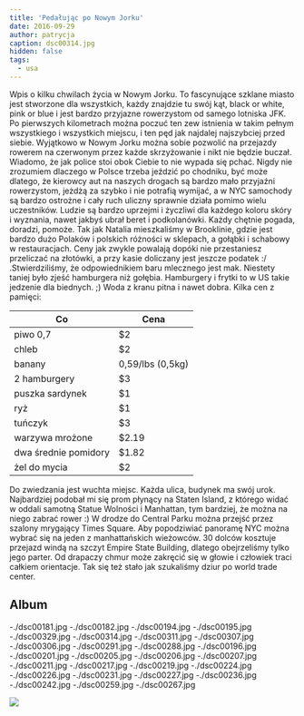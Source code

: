 ```yaml
---
title: 'Pedałując po Nowym Jorku'
date: 2016-09-29
author: patrycja
caption: dsc00314.jpg
hidden: false
tags:
  - usa
---
```


Wpis o kilku chwilach życia w Nowym Jorku. To fascynujące szklane miasto jest stworzone dla wszystkich, każdy znajdzie tu swój kąt, black or white, pink or blue i jest bardzo przyjazne rowerzystom od samego lotniska JFK. Po pierwszych kilometrach można poczuć ten zew istnienia w takim pełnym wszystkiego i wszystkich miejscu, i ten pęd jak najdalej najszybciej przed siebie. Wyjątkowo w Nowym Jorku można sobie pozwolić na przejazdy rowerem na czerwonym przez każde skrzyżowanie i nikt nie będzie buczał. Wiadomo, że jak police stoi obok Ciebie to nie wypada się pchać. Nigdy nie zrozumiem dlaczego w Polsce trzeba jeździć po chodniku, być może dlatego, że kierowcy aut na naszych drogach są bardzo mało przyjaźni rowerzystom, jeżdżą za szybko i nie potrafią wymijać, a w NYC samochody są bardzo ostrożne i cały ruch uliczny sprawnie działa pomimo wielu uczestników.
Ludzie są bardzo uprzejmi i życzliwi dla każdego koloru skóry i wyznania, nawet jakbyś ubrał beret i podkolanówki. Każdy chętnie pogada, doradzi, pomoże. Tak jak Natalia mieszkaliśmy w Brooklinie, gdzie jest bardzo dużo Polaków i polskich różności w sklepach, a gołąbki i schabowy w restauracjach. Ceny jak zwykle powalają dopóki nie przestaniesz przeliczać na złotówki, a przy kasie doliczany jest jeszcze podatek :/ .Stwierdziliśmy, że odpowiednikiem baru mlecznego jest mak. Niestety taniej było zjeść hamburgera niż gołębia. Hamburgery i frytki to w US takie jedzenie dla biednych. ;) Woda z kranu pitna i nawet dobra.
Kilka cen z pamięci:

| Co                   | Cena             |
| -------------------- | ---------------- |
| piwo 0,7             | $2               |
| chleb                | $2               |
| banany               | 0,59/lbs (0,5kg) |
| 2 hamburgery         | $3               |
| puszka sardynek      | $1               |
| ryż                  | $1               |
| tuńczyk              | $3               |
| warzywa mrożone      | $2.19            |
| dwa średnie pomidory | $1.82            |
| żel do mycia         | $2               |

Do zwiedzania jest wuchta miejsc. Każda ulica, budynek ma swój urok. Najbardziej podobał mi się prom płynący na Staten Island, z którego widać w oddali samotną Statue Wolności i Manhattan, tym bardziej, że można na niego zabrać rower :) W drodze do Central Parku można przejść przez szalony mrygający Times Square. Aby popodziwiać panoramę NYC można wybrać się na jeden z manhattańskich wieżowców. 30 dolców kosztuje przejazd windą na szczyt Empire State Building, dlatego obejrzeliśmy tylko jego parter. Od drapaczy chmur może zakręcić się w głowie i człowiek traci całkiem orientacje. Tak się też stało jak szukaliśmy dziur po world trade center.

## Album

<grid columns="2">
  -./dsc00181.jpg -./dsc00182.jpg -./dsc00194.jpg -./dsc00195.jpg
  -./dsc00329.jpg -./dsc00314.jpg
</grid>

<grid>
  -./dsc00311.jpg -./dsc00307.jpg -./dsc00306.jpg -./dsc00291.jpg
  -./dsc00288.jpg -./dsc00196.jpg -./dsc00201.jpg -./dsc00205.jpg
  -./dsc00206.jpg -./dsc00207.jpg -./dsc00211.jpg -./dsc00217.jpg
  -./dsc00219.jpg -./dsc00224.jpg -./dsc00226.jpg -./dsc00231.jpg
  -./dsc00227.jpg -./dsc00236.jpg -./dsc00242.jpg -./dsc00259.jpg
  -./dsc00267.jpg
</grid>

![](./dsc00265.jpg)
